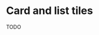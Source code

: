 

<Meta
  title="Styles/Containers/Card and list tiles"
  decorators={decorators}
/>

# Card and list tiles

<Story name="TODO">
  <Grid container spacing={1} direction="row">
    TODO
  </Grid>
</Story>


